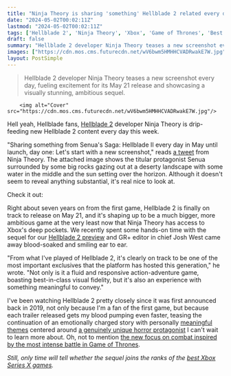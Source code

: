 ```yaml
---
title: "Ninja Theory is sharing 'something' Hellblade 2 related every day until launch, and the first drop is a real nice-looking new screenshot"
date: "2024-05-02T00:02:11Z"
lastmod: "2024-05-02T00:02:11Z"
tags: ['Hellblade 2', 'Ninja Theory', 'Xbox', 'Game of Thrones', 'Best Xbox Series X Games', 'Horror', 'Action-Adventure']
draft: false
summary: "Hellblade 2 developer Ninja Theory teases a new screenshot every day, fueling excitement for its May 21 release and showcasing a visually stunning, ambitious sequel."
images: ["https://cdn.mos.cms.futurecdn.net/wV6bwm5HMHHCVADRwakE7W.jpg"]
layout: PostSimple
---
```

> Hellblade 2 developer Ninja Theory teases a new screenshot every day, fueling excitement for its May 21 release and showcasing a visually stunning, ambitious sequel.


        <img alt="Cover" src="https://cdn.mos.cms.futurecdn.net/wV6bwm5HMHHCVADRwakE7W.jpg"/>
        
Hell yeah, Hellblade fans, [Hellblade 2](https://www.gamesradar.com/senuas-saga-hellblade-2-guide/) developer Ninja Theory is drip-feeding new Hellblade 2 content every day this week.

"Sharing something from Senua's Saga: Hellblade II every day in May until launch, day one: Let's start with a new screenshot," reads [a tweet](https://twitter.com/NinjaTheory/status/1785663026432983454) from Ninja Theory. The attached image shows the titular protagonist Senua surrounded by some big rocks gazing out at a deserty landscape with some water in the middle and the sun setting over the horizon. Although it doesn't seem to reveal anything substantial, it's real nice to look at.

Check it out:



Right about seven years on from the first game, Hellblade 2 is finally on track to release on May 21, and it's shaping up to be a much bigger, more ambitious game at the very least now that Ninja Theory has access to Xbox's deep pockets. We recently spent some hands-on time with the sequel for our [Hellblade 2 preview](https://www.gamesradar.com/senuas-saga-hellblade-2-big-preview-hands-on-gameplay-impressions-xbox-series-x/) and GR+ editor in chief Josh West came away blood-soaked and smiling ear to ear.

"From what I've played of Hellblade 2, it's clearly on track to be one of the most important exclusives that the platform has hosted this generation," he wrote. "Not only is it a fluid and responsive action-adventure game, boasting best-in-class visual fidelity, but it's also an experience with something meaningful to convey."

I've been watching Hellblade 2 pretty closely since it was first announced back in 2019, not only because I'm a fan of the first game, but because each trailer released gets my blood pumping even faster, teasing the continuation of an emotionally charged story with personally [meaningful themes](https://www.gamesradar.com/with-senuas-saga-hellblade-2-ninja-theory-is-learning-from-player-feedback-and-past-experience-in-its-sustained-push-to-challenge-mental-health-stigma/) centered around [a genuinely unique horror protagonist](https://www.gamesradar.com/hellblade-2-turns-senua-into-a-beacon-of-hope-and-a-very-different-kind-of-horror-game-heroine-ive-been-longing-to-see/) I can't wait to learn more about. Oh, not to mention [the new focus on combat inspired by the most intense battle in Game of Thrones](https://www.gamesradar.com/senuas-saga-hellblade-2-combat-game-of-thrones-battle-of-the-bastards-inspired/).

*Still, only time will tell whether the sequel joins the ranks of the *[<em>best Xbox Series X games</em>](https://www.gamesradar.com/best-xbox-series-x-games/)*.*
        